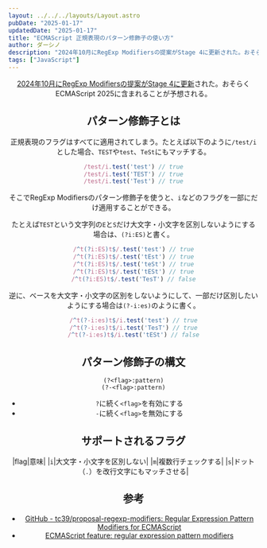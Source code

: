```yaml
---
layout: ../../../layouts/Layout.astro
pubDate: "2025-01-17"
updatedDate: "2025-01-17"
title: "ECMAScript 正規表現のパターン修飾子の使い方"
author: ダーシノ
description: "2024年10月にRegExp Modifiersの提案がStage 4に更新された。おそらくECMAScript 2025に含まれることが予想される。正規表現のフラグはすべてに適用されてしまう。RegExp Modifiersのパターン修飾子を使うと、iなどのフラグを一部にだけ適用することができる。"
tags: ["JavaScript"]
---
```



<Header {...frontmatter} />

[2024年10月にRegExp Modifiersの提案がStage 4に更新](https://ecmascript-daily.github.io/ecmascript/2024/10/12/ecmascript-proposal-update)された。おそらくECMAScript 2025に含まれることが予想される。


## パターン修飾子とは

正規表現のフラグはすべてに適用されてしまう。たとえば以下のように`/test/i`とした場合、`TEST`や`test`、`TeSt`にもマッチする。

```js
/test/i.test('test') // true
/test/i.test('TEST') // true
/test/i.test('Test') // true
```

そこでRegExp Modifiersのパターン修飾子を使うと、`i`などのフラグを一部にだけ適用することができる。

たとえば`TEST`という文字列の`E`と`S`だけ大文字・小文字を区別しないようにする場合は、`(?i:ES)`と書く。
```js
/^t(?i:ES)t$/.test('test') // true
/^t(?i:ES)t$/.test('tEst') // true
/^t(?i:ES)t$/.test('teSt') // true
/^t(?i:ES)t$/.test('tESt') // true
/^t(?i:ES)t$/.test('TesT') // false
```

逆に、ベースを大文字・小文字の区別をしないようにして、一部だけ区別したいようにする場合は`(?-i:es)`のように書く。
```js
/^t(?-i:es)t$/i.test('test') // true
/^t(?-i:es)t$/i.test('TesT') // true
/^t(?-i:es)t$/i.test('tESt') // false
```

## パターン修飾子の構文

```
(?<flag>:pattern)
(?-<flag>:pattern)
```

- `?`に続く`<flag>`を有効にする
- `-`に続く`<flag>`を無効にする

## サポートされるフラグ

|flag|意味|
|`i`|大文字・小文字を区別しない|
|`m`|複数行チェックする|
|`s`|ドット（`.`）を改行文字にもマッチさせる|

## 参考

- [GitHub \- tc39/proposal\-regexp\-modifiers: Regular Expression Pattern Modifiers for ECMAScript](https://github.com/tc39/proposal-regexp-modifiers)
- [ECMAScript feature: regular expression pattern modifiers](https://2ality.com/2025/01/regexp-modifiers.html)
